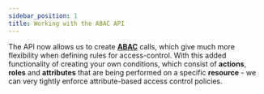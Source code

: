 ```yaml
---
sidebar_position: 1
title: Working with the ABAC API
---
```


The API now allows us to create **[ABAC](../../concepts/ABAC/introduction)** calls, which give much more flexibility when defining
rules for access-control. With this added functionality of creating your own conditions, which consist of **actions**, **roles** and
**attributes** that are being performed on a specific **resource** - we can very tightly enforce attribute-based access control policies.
